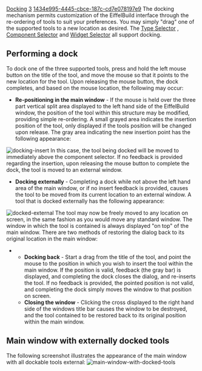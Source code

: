 [[Property:title|Docking]]
[[Property:weight|3]]
[[Property:uuid|1434e995-4445-cbce-187c-cd7e078197e9]]
The docking mechanism permits customization of the EiffelBuild interface through the re-ordering of tools to suit your preferences. You may simply "drag" one of the supported tools to a new location as desired. The [[Type selector|Type Selector]] , [[Component selector|Component Selector]]  and [[Widget selector|Widget Selector]]  all support docking. 

==Performing a dock==

To dock one of the three supported tools, press and hold the left mouse button on the title of the tool, and move the mouse so that it points to the new location for the tool. Upon releasing the mouse button, the dock completes, and based on the mouse location, the following may occur: 
*  '''Re-positioning in the main window''' - If the mouse is held over the three part vertical split area displayed to the left hand side of the EiffelBuild window, the position of the tool within this structure may be modified, providing simple re-ordering. A small grayed area indicates the insertion position of the tool, only displayed if the tools position will be changed upon release. The gray area indicating the new insertion point has the following appearance: 
[[Image:docking-insert]]  
In this case, the tool being docked will be moved to immediately above the component selector. If no feedback is provided regarding the insertion, upon releasing the mouse button to complete the dock, the tool is moved to an external window. 
*  '''Docking externally''' - Completing a dock while not above the left hand area of the main window, or if no insert feedback is provided, causes the tool to be moved from its current location to an external window. A tool that is docked externally has the following appearance: 
[[Image:docked-external]]  
The tool may now be freely moved to any location on screen, in the same fashion as you would move any standard window. The window in which the tool is contained is always displayed "on top" of the main window. There are two methods of restoring the dialog back to its original location in the main window: 
**  '''Docking back''' - Start a drag from the title of the tool, and point the mouse to the position in which you wish to insert the tool within the main window. If the position is valid, feedback (the gray bar) is displayed, and completing the dock closes the dialog, and re-inserts the tool. If no feedback is provided, the pointed position is not valid, and completing the dock simply moves the window to that position on screen. 
**  '''Closing the window''' - Clicking the cross displayed to the right hand side of the windows title bar causes the window to be destroyed, and the tool contained to be restored back to its original position within the main window. 


{{note| '''Note''': The position of tools that have been docked, is maintained automatically between EiffelBuild sessions. When a new project is opened, they are restored to the positions that they had during the last use. }}

==Main window with externally docked tools==

The following screenshot illustrates the appearance of the main window with all dockable tools external: 
[[Image:main-window-with-docked-tools]]  


{{seealso| '''See Also''' <br/>
[[EiffelBuild: General interface description|General interface description]]  }}





